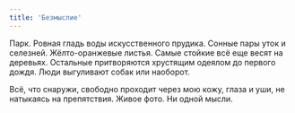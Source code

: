 ```yaml
---
title: 'Безмыслие'
---
```


Парк. Ровная гладь воды искусственного прудика.
Сонные пары уток и селезней.
Жёлто-оранжевые листья. Самые стойкие всё еще весят на деревьях. Остальные притворяются хрустящим одеялом до первого дождя.
Люди выгуливают собак или наоборот.

Всё, что снаружи, свободно проходит через мою кожу, глаза и уши, не натыкаясь на препятствия. Живое фото. Ни одной мысли.
